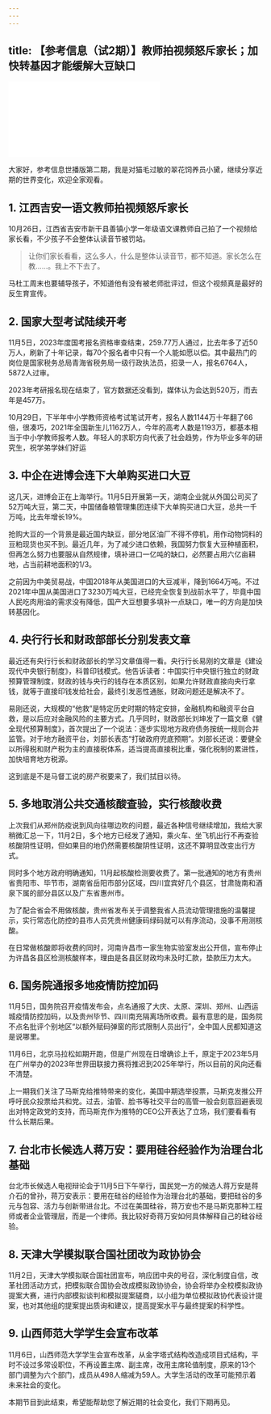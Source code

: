 ```yaml
---
---
---
```

title: 【参考信息（试2期）】教师拍视频怒斥家长；加快转基因才能缓解大豆缺口
---




<iframe src="//player.bilibili.com/player.html?&bvid=BV1iD4y1t7ZV&page=1&as_wide=1&high_quality=1&danmaku=1" scrolling="no" border="0" frameborder="no" framespacing="0" allowfullscreen></iframe>




大家好，参考信息世播版第二期，我是对猫毛过敏的翠花饲养员小黛，继续分享近期的世界变化，欢迎全家观看。

## 1. 江西吉安一语文教师拍视频怒斥家长

10月26日，江西省吉安市新干县善镇小学一年级语文课教师自己拍了一个视频给家长看，不少孩子不会整体认读音节被罚站。

> 让你们家长看看，这么多人，什么是整体认读音节，都不知道。家长怎么在教……。我上不下去了。

马杜工周末也要辅导孩子，不知道他有没有被老师批评过，但这个视频真是最好的反生育宣传。

## 2. 国家大型考试陆续开考

11月5日，2023年度国考报名资格审查结束，259.77万人通过，比去年多了近50万人，刷新了十年记录，每70个报名者中只有一个人能如愿以偿。其中最热门的岗位是国家税务总局青海省税务局一级行政执法员，招录一人，报名6764人，5872人过审。

2023年考研报名现在结束了，官方数据还没看到，媒体认为会达到520万，而去年是457万。

10月29日，下半年中小学教师资格考试笔试开考，报名人数1144万十年翻了66倍，很凑巧，2021年全国新生儿1162万人，今年的高考人数是1193万，都基本相当于中小学教师报考人数。年轻人的求职方向代表了社会趋势，作为毕业多年的研究生，祝学弟学妹们好运

## 3. 中企在进博会连下大单购买进口大豆

这几天，进博会正在上海举行。11月5日开展第一天，湖南企业就从外国公司买了52万吨大豆，第二天，中国储备粮管理集团连续下大单购买进口大豆，总共一千万吨，比去年增长19%。

抢购大豆的一个背景是最近国内缺豆，部分地区油厂不得不停机，用作动物饲料的豆粕现货也买不到。最近几年，为了减少进口依赖，我国努力恢复大豆种植面积，但再怎么努力也要服从自然规律，填补进口一亿吨的缺口，必然要占用六亿亩耕地，占当前耕地面积的1/3。

之前因为中美贸易战，中国2018年从美国进口的大豆减半，降到1664万吨。不过2021年中国从美国进口了3230万吨大豆，已经完全恢复到战前水平了，毕竟中国人民吃肉用油的需求没有降低，国产大豆想要多填补一点缺口，唯一的方向是加快转基因化。

## 4. 央行行长和财政部部长分别发表文章

最近还有央行行长和财政部长的学习文章值得一看。央行行长易刚的文章是《建设现代中央银行制度》，科普印钱模式。他告诉读者：中国实行中央银行独立的财政预算管理制度，财政的钱与央行的钱存在本质区别，如果允许财政直接向央行拿钱，就等于直接印钱发给社会，最终引发恶性通胀，财政问题还是解决不了。

易刚还说，大规模的“他救”是特定历史时期的特定安排，金融机构和融资平台自救，是以后应对金融风险的主要方式。几乎同时，财政部长刘坤发了一篇文章《健全现代预算制度》，首次提出了一个说法：逐步实现地方政府债务按统一规则合并监管。对于地方融资平台，刘部长表态“打破政府兜底预期”。刘部长还说：要健全以所得税和财产税为主的直接税体系，适当提高直接税比重，强化税制的累进性，加快培育地方税源。

这到底是不是马督工说的房产税要来了，我们拭目以待。

## 5. 多地取消公共交通核酸查验，实行核酸收费

上次我们从郑州防疫说到风向往哪边吹的问题，最近各种信号继续增加，我给大家稍微汇总一下，11月2日，多个地方已经发了通知，乘火车、坐飞机出行不再查验核酸阴性证明，但如果目的地仍然需要核酸阴性证明，这还不算明显改变出行方式。

同时多个地方政府明确通知，11月起核酸检测要收费了。第一批通知的地方有贵州省贵阳市、毕节市，湖南省岳阳市部分区域，四川宜宾好几个县区，甘肃陇南和酒泉下属的部分县区以及广东省惠州市。

为了配合省会不用做核酸，贵州省发布关于调整我省人员流动管理措施的温馨提示，实行常态化防控的县市人员凭贵州健康码绿码就可以有序流动，没事不用测核酸。

在日常做核酸即将收费的同时，河南许昌市一家生物实验室发出公开信，宣布停止为许昌各县区检测核酸样本，理由是各县区财政均未及时汇款，垫款压力太大。

## 6. 国务院通报多地疫情防控加码

11月5日，国务院召开疫情发布会，点名通报了大庆、太原、深圳、郑州、山西运城疫情防控加码，以及贵州毕节、四川南充隔离场所收费。最有意思的是，国务院不点名批评个别地区“以额外赋码弹窗的形式限制人员出行”，全中国人民都知道这是说哪里。

11月6日，北京马拉松如期开跑，但是广州现在日增确诊上千，原定于2023年5月在广州举办的2023年世界田联接力赛将推迟到2025年举行，所以目前的风向还看不清楚。

上一期我们关注了马斯克给推特带来的变化，美国中期选举投票，马斯克发推公开呼吁民众投票给共和党。过去，油管、脸书等社交平台的高管一般会刻意回避表现出对特定政党的支持，而马斯克作为推特的CEO公开表达了立场，我们要看看有什么长期后果。

## 7. 台北市长候选人蒋万安：要用硅谷经验作为治理台北基础

台北市长候选人电视辩论会于11月5日下午举行，国民党一方的候选人蒋万安是蒋介石的曾孙，蒋万安表示：要用在硅谷的经验作为治理台北的基础，要把硅谷的多元与包容、活力与创新带进台北。不过在美国硅谷，蒋万安也不是马斯克那种工程师或者企业管理层，而是一个律师。我比较好奇蒋万安如何具体解释自己的硅谷经验。

## 8. 天津大学模拟联合国社团改为政协协会

11月2日，天津大学模拟联合国社团宣布，响应团中央的号召，深化制度自信，改革社团活动方式，把模拟联合国协会改成模拟政协协会，协会将举办全校模拟政协提案大赛，进行内部模拟谈判和模拟提案磋商，以小组为单位模拟政协代表设计提案，也对其他组的提案提出质询和建议，提高提案水平与最终提案的科学性。

## 9. 山西师范大学学生会宣布改革

11月6日，山西师范大学学生会宣布改革，从金字塔式结构改造成项目式结构，平时不设过多常设职位，不再设置主席、副主席，改用主席轮值制度，原来的13个部门调整为六个部门，成员从498人缩减为59人。大学生活动的改革可能预示着未来社会的变化。

本期节目到此结束，希望能帮助您了解近期的社会变化，我们下期再见。
